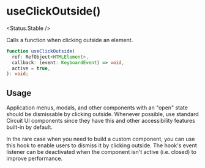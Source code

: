 
<Meta of={Stories} />

# useClickOutside()

<Status.Stable />

Calls a function when clicking outside an element.

<Story of={Stories.Example} />

```ts
function useClickOutside(
  ref: RefObject<HTMLElement>,
  callback: (event: KeyboardEvent) => void,
  active = true,
): void;
```

## Usage

Application menus, modals, and other components with an "open" state should be dismissable by clicking outside. Whenever possible, use standard Circuit UI components since they have this and other accessibility features built-in by default.

In the rare case when you need to build a custom component, you can use this hook to enable users to dismiss it by clicking outside. The hook's event listener can be deactivated when the component isn't active (i.e. closed) to improve performance.
